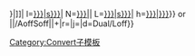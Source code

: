 {{convert/{{{2}}}/AoffSoff|{{{1}}}|{{{3}}}|
n=[[{{{t|{{{n}}}}}}|{{{n}}}]]|
l=[[{{{t|{{{n}}}}}}|{{{l|{{{n}}}s}}}]]|
N=[[{{{t|{{{n}}}}}}|{{{n}}}]]|
L=[[{{{t|{{{n}}}}}}|{{{l|{{{n}}}s}}}]]|
h=[[{{{t|{{{n}}}}}}|{{{h|{{{n}}}}}}]]}} or {{convert/{{#ifeq:{{{4}}}|def|{{{o|}}}|{{{4}}}}}<!--endif P4=def-->|{{{1}}}|{{{2}}}/AoffSoff|{{{3}}}|{{{s}}}+{{{b}}}|r={{{r}}}|j={{{j}}}|d=Dual/Loff}}<noinclude>

[[Category:Convert子模板]]
</noinclude>